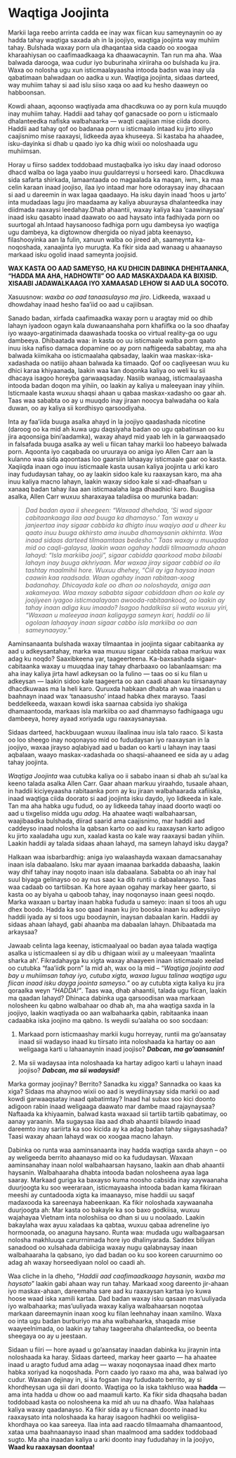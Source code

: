 # Waqtiga Joojinta

Markii laga reebo arrinta cadda ee inay wax fiican kuu sameynaynin oo ay hadda tahay waqtiga saxada ah in la joojiyo, waqtiga joojinta way muhiim tahay. Bulshada waxay porn ula dhaqantaa sida caado oo xoogaa kharaahiysan oo caafimaadkaaga ka dhaawacaynin. Tan run ma aha. Waa balwada darooga, waa cudur iyo buburinaha xiriiraha oo bulshada ku jira. Waxa oo nolosha ugu xun isticmaalayaasha intooda badsn waa inay ula qabatimaan balwadaan oo aadka u xun. Waqtiga joojinta, sidaas darteed, way muhiim tahay si aad islu siiso xaqa oo aad ku hesho daaweyn oo habboonsan.

Kowdi ahaan, aqoonso waqtiyada ama dhacdkuwa oo ay porn kula muuqdo inay muhiim tahay. Haddii aad tahay qof ganacsade oo porn u isticmaalo dhalanteedka nafiska walbahaarka — waqti caajisan mise ciida dooro. Haddii aad tahay qof oo badanaa porn u isticmaalo intaad ku jirto xiliyo caajisnimo mise raaxaysi, lidkeeda ayaa khuseeya. Si kastaba ha ahaadee, isku-dayinka si dhab u qaado iyo ka dhig wixii oo noloshaada ugu muhiimsan.

Horay u fiirso saddex toddobaad mustaqbalka iyo isku day inaad odoroso dhacd walba oo laga yaabo inuu guuldarreysi u horseedi karo. Dhacdkuwa sida safarta shirkada, lamaantaada oo magaalada ka maqan, iwm., ka maa celin karaan inaad joojiso, ilaa iyo intaad mar hore odoraysay inay dhacaan si aad u dareemin in wax lagaa qaadaayo. Ha isku dayin inaad 'hoos u jarto' inta mudadaas lagu jiro maadaama ay kaliya abuuraysa dhalanteedka inay diidmada raaxaysi leedahay.Dhab ahaantii, waxay kaliya kaa 'caawinaysaa' inaad isku qasabto inaad daawato oo aad haysato inta fadhiyada porn oo suurtogal ah.Intaad haysanooso fadhiga porn ugu dambeysa iyo waqtiga ugu dambeya, ka digtownow dhergida oo niyad jabta keenayso, filashooyinka aan la fulin, xanuun walba oo jireed ah, saameynta ka-noqoshada, xanaajinta iyo murugta. Ka fikir sida aad wanaag u ahaanayso markaad isku ogolid inaad sameynta joojisid. 

**WAX KASTA OO AAD SAMEYSO, HA KU DHICIN DABINKA DHEHITAANKA, “HADDA MA AHA, HADHOWTII” OO AAD MASKAXDAADA KA BIXISID. XISAABI JADAWALKAAGA IYO XAMAASAD LEHOW SI AAD ULA SOCOTO.**

Xasuusnow: *waxba oo aad tanaasulayso ma jiro*. Lidkeeda, waxaad u dhowdahay inaad hesho faa’iid oo aad u cajiibsan. 

Sanado badan, xirfada caafimaadka waxay porn u aragtay mid oo dhib lahayn iyadoon ogayn kala duwanaanshaha porn khafiifka oo la soo dhaafay iyo waayo-argatinimada daawashada tooska oo virtual reality-ga oo ugu dambeeya. Dhibaatada waa: in kasta oo uu isticmaale walba porn qaato inuu iska nafiso damaca dopamine oo ay porn naftigeeda sababtay, ma aha balwada kiimikaha oo isticmaalaha qabsaday, laakin waa maskax-iska-xadashada oo natiijo ahaan balwada ka timaado. Qof oo caqliyeesan wuu ku dhici karaa khiyaanada, laakin waa kan doqonka kaliya oo weli ku sii dhacaya isagoo horeyba garwaaqsaday. Nasiib wanaag, isticmaalayaasha intooda badan doqon ma yihiin, oo laakin ay kaliya u maleeyaan inay yihiin. Isticmaale kasta wuxuu shaqsi ahaan u qabaa maskax-xadasho oo gaar ah. Taas waa sababta oo ay u muuqdo inay jiraan noocya balwadaha oo kala duwan, oo ay kaliya sii kordhisyo qarsoodiyaha.

Inta ay faa’iida buuga asalka ahayd in la joojiyo qaadashada nicotine (daroog oo ka mid ah kuwa ugu daqsiyaha badan oo ugu qabatinsan oo ku jira aqoonsiga bini’aadamka), waxay ahayd mid yaab leh in la garwaaqsado in falsafada buuga asalka ay weli u fiican tahay markii loo habeeyo balwada porn. Aqoonta iyo caqabada oo uruuraya oo aniga iyo Allen Carr aan la kulanno waa sida aqoontaas loo gaarsiin lahaayay isticmaale gaar oo kasta. Xaqiiqda inaan ogo inuu isticmaale kasta uusan kaliya joojinta u arki karo inay fududaysan tahay, oo ay laakin sidoo kale ku raaxaysan karo, ma aha inuu kaliya macno lahayn, laakin waxay sidoo kale si xad-dhaafsan u xanaaq badan tahay ilaa aan isticmaalaha laga dhaadhici karo. Buugiisa asalka, Allen Carr wuxuu sharaxayaa taladiisa oo murunka badan:

>*Dad badan ayaa ii sheegeen: “Waxaad dhehdaa, ‘Si wad sigaar cabitaankaaga ilaa aad buuga ka dhamayso.’ Tan waxay u janjeertaa inay sigaar cabbida ka dhigto inuu waqiyo aad u dheer ku qaato inuu buuga akhirsto ama inuuba dhamaysanin akhirnta. Waa inaad sidaas darteed tilmaamtaas bedesho.” Taas waxay u muuqdaa mid oo caqli-galaysa, laakin waan ogahay haddii tilmaamada ahaan lahayd: “Isla markiiba jooji”, sigaar cabidda qaarkood maba bilaabi lahayn inay buuga akhriyaan. Mar waxaa jiray sigaar cabbid oo ila tashtay maalmihii hore. Wuxuu dhehey, “Ciil ay iga haysaa inaan caawin kaa raadsada. Waan ogahay inaan rabitaan-xoog badanahay. Dhicayada kale oo dhan oo noloshayda, aniga aan xakameyaa. Waa maxay sababta sigaar cabiddaan dhan oo kale ay joojiyeen iyagoo isticmaalayaan awooda-rabitaankood, oo laakin ay tahay inaan adiga kuu imaado? Isagoo hadalkiisa sii wata wuxuu yiri, “Waxaan u maleeyaa inaan kaligayga sameyn kari, haddii oo lii ogolaan lahaayay inaan sigaar cabbo isla markiiba oo aan sameynaayay.”*

Aaminsanaanta bulshada waxay tilmaantaa in joojinta sigaar cabitaanka ay aad u adkeysantahay, marka waa muxuu sigaar cabbida rabaa markuu wax adag ku noqdo? Saaxibkeena yar, taageerteena. Ka-baxsashada sigaar-cabitaanka waxay u muuqdaa inay tahay dharbaaxo oo labanlaamsan: ma aha inay kaliya jirta hawl adkeysan oo la fulino — taas oo si ku filan u adkeysan — laakin sidoo kale taageerta oo aan caadi ahaan ku tiirsanaynay dhacdkuwaas ma la heli karo. Quruxda habkaan dhabta ah waa inaadan u baahnayn inaad wax ‘tanaasusho’ intaad habka dhex marayso. Taasi beddelkeeda, waxaan kowdi iska saarnaa cabsida iyo shakiga dhamaantooda, markaas isla markiiba oo aad dhammayso fadhigaaga ugu dambeeya, horey ayaad xoriyada ugu raaxaysanaysaa. 

Sidaas darteed, hackbuugaan wuxuu ilaalinaa inuu isla talo raaco. Si kasta oo loo sheego inay noqonayso mid oo fududaysan iyo raaxaysan in la joojiyo, waxaa jirayso aqlabiyad aad u badan oo karti u lahayn inay taasi aqbalaan, waayo maskax-xadashada oo shaqsi-ahaaneed ee sida ay u adag tahay joojinta.

*Waqtiga Joojinta* waa cutubka kaliya oo ii sababo inaan si dhab ah su’aal ka keeno talada asalka Allen Carr. Gaar ahaan markuu yiraahdo, tusaale ahaan, in haddii kiciyeyaasha rabitaanka porn ay ku jiraan walbahaarada xafiiska, inaad waqtiga ciida doorato si aad joojinta isku daydo, iyo lidkeeda in kale. Tan ma aha habka ugu fudud, oo ay lidkeeda tahay inaad doorto waqti oo aad u tixgeliso midda ugu *adag*. Ha ahaatee waqti walbahaarsan, waajibaadka bulshada, diirad saarid ama caajisnimo, mar haddii aad caddeyso inaad nolosha la qabsan karto oo aad ku raaxaysan karto adigoo ku jirto xaaladaha ugu xun, xaalad kasta oo kale way raaxaysi badan yihiin. Laakin haddii ay talada sidaas ahaan lahayd, ma sameyn lahayd isku dayga?

Halkaan waa isbarbardhig: aniga iyo walaashayda waxaan damacsanahay inaan isla dabaalano. Isku mar ayaan imaanaa barkadda dabaasha, laakin way dhif tahay inay noqoto inaan isla dabaalana. Sababta oo ah inay hal suul biyaga gelinayso oo ay nus saac ka dib runtii u dabaalanayso. Taas waa cadaab oo tartiibsan. Ka hore ayaan ogahay markay heer gaarto, si kasta oo ay biyaha u qaboob tahay, inay noqonayso inaan geesi noqdo. Marka waxaan u bartay inaan habka fududa u sameyo: inaan si toos ah ugu dhex boodo. Hadda ka soo qaad inaan ku jiro booska inaan ku adkeysiiyo haddii iyada ay si toos ugu boodaynin, inaysan dabaalan karin. Haddii ay sidaas ahaan lahayd, gabi ahaanba ma dabaalan lahayn. Dhibaatada ma arkaysaa?

Jawaab celinta laga keenay, isticmaalyaal oo badan ayaa talada waqtiga asalka u isticmaaleen si ay dib u dhigaan wixii ay u maleeyaan 'maalinta sharka ah'. Fikradahayga ku xigta waxay ahaayeen inaan isticmaalo xeelad oo cutubka "faa'iidk porn" la mid ah, wax oo la mid -- "*Waqtiga joojinta aad bay u muhiimsan tahay iyo, cutuba xigta, waxaa luguu talinaa waqtiga ugu fiican inaad isku dayga joointa sameyso.*" oo ay cutubta xigta kaliya ku jira qoraalka weyn *"HADDA!"*. Taas waa, dhab ahaantii, talada ugu fiican, laakin ma qaadan lahayd? Dhinaca dabinka uga qarsoodisan waa markaan nolosheen ku qabno walbahaar oo dhab ah, ma aha waqtiga saxda in la joojiyo, laakin waqtiyada oo aan walbahaarka qabin, rabitaanka inaan cadaabka iska joojino ma qabno. Is weydii su’aalaha oo soo socdaan:

1. Markaad porn isticmaashay markii kugu horreyay, runtii ma go’aansatay inaad sii wadayso inaad ku tiirsato inta noloshaada ka hartay oo aan weligaaga karti u lahaanaynin inaad joojiso? ***Dabcan, ma go’aansanin!***

2. Ma sii wadaysaa inta noloshaada ka hartay adigoo karti u lahayn inaad joojiso? ***Dabcan, ma sii wadaysid!***

Marka gormay joojinay? Berrito? Sanadka ku xigga? Sannadka oo kaas ka xiga? Sidaas ma ahaynoo wixii oo aad is weydiinaysay sida markii oo aad kowdi garwaaqsatay inaad qabatimtay? Inaad hal subax soo kici doonto adigoon rabin inaad weligaaga daawato mar dambe maad rajaynaysaa? Naftaada ka khiyaamin, balwad kasta waxaad sii tartiib tartiib qabatimay, oo aanay yaraanin. Ma sugaysaa ilaa aad dhab ahaantii bilawdo inaad dareemto inay sariirta ka soo kicida ay ka adag badan tahay siigaysashada? Taasi waxay ahaan lahayd wax oo xoogaa macno lahayn. 

Dabinka oo runta waa aaminsanaanta inay hadda waqtiga saxda ahayn -- oo ay weligeeda berrito ahaanayso mid oo ka fududaysan. Waxaan aaminsanahay inaan nolol walbahaarsan haysano, laakin aan dhab ahaantii haysanin. Walbahaaraha dhabta intooda badan nolosheena ayaa laga saaray. Markaad guriga ka baxayso kuma noosho cabsida inay xaywaanaha duurjoogta ku soo weeraraan, isticmayaasha intooda badan kama fikiraan meeshi ay cuntadooda xigta ka imaanayso, mise haddii uu saqaf madaxooda ka sareenaya habeenkaan. Ka fikir noloshada xaywaanaha duurjoogta ah: Mar kasta oo bakayle ka soo baxo godkiisa, wuxuu wajahayaa Vietnam inta noloshiisa oo dhan si uu u noolaado. Laakin bakaylaha wax ayuu xaladaas ka qabtaa, wuxuu qabaa adreneline iyo hormoonada, oo anaguna haysano. Runta waa: mudada ugu walbagaarsan nolosha makhluuqa carurrnimada hore iyo dhalinyarada. Saddex biliyan sanadood oo xulsahada dabiiciga waxay nugu qalabnaysay inaan walbahaaraha la qabsano, iyo dad badan oo ku soo koreen caruurnimo oo adag ah waxay horseediyaan nolol oo caadi ah.

Waa cliche in la dheho, “*Haddii aad caafimaadkaaga haysanin, waxba ma haysato*” laakin gabi ahaan way run tahay. Markaad xoog dareento jir-ahaan iyo maskax-ahaan, dareemaha sare aad ku raaxaysan kartaa iyo kuwa hoose waad iska xamili kartaa. Dad badan waxay isku qasaan mas’uuliyada iyo walbahaarka; mas’uuliyada waxay kaliya walbahaarsan noqotaa markaan dareemaynin inaan xoog ku filan leehnahay inaan xamilno. Waxa oo inta ugu badan burburiyo ma aha walbahaarka, shaqada mise waayeelnimada, oo laakin ay tahay taageeraha dhalanteedka, oo beenta sheegaya oo ay u jeestaan.

Sidaan u fiiri — hore ayaad u go’aansatay inaadan dabinka ku jiraynin inta noloshaada ka haray. Sidaas darteed, markay heer gaarto — ha ahaatee inaad u aragto fudud ama adag — waxay noqonaysaa inaad dhex marto habka xoriyad ka noqoshada. Porn caado iyo raaxo ma aha, waa balwad iyo cudur. Waxaan dejinay in, si ka fogsan inay fududaato berrito, ay si khordheysan uga sii dari doonto. Waqtiga oo la iska takhluso waa **hadda** — ama inta hadda u dhow oo aad maamuli karto. Ka fikir sida dhaqsaha badan toddobaad kasta oo nolosheena ka mid ah uu na dhaafo. Waa halahaas kaliya waxay qaadanayso. Ka fikir sida ay u fiicnaan doonto inaad ku raaxaysato inta noloshaada ka haray isagoon hadhkii oo weligiisa-khordhaya oo kaa sareeya. Ilaa inta aad raacdo tilmaamaha dhamaantood, xataa uma baahnaanayso inaad shan maalmood ama saddex toddobaad sugto. Ma aha inaadan kaliya u arki doonto inay fududahay in la joojiyo, **Waad ku raaxaysan doontaa!**

